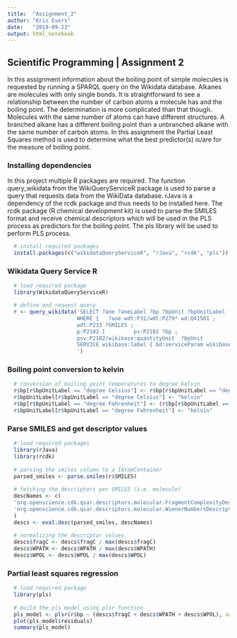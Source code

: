 ---
title:  "Assignment_2"
author: "Kris Evers"
date:   "2019-09-23"
output: html_notebook
---

## Scientific Programming | Assignment 2

In this assignment information about the boiling point of simple molecules is requested by running a SPARQL query on the Wikidata database. Alkanes are molecules with only single bonds. It is straightforward to see a relationship between the number of carbon atoms a molecule has and the boiling point. The determination is more complicated than that though. Molecules with the same number of atoms can have different structures. A branched alkane has a different boiling point than a unbranched alkane with the same number of carbon atoms. In this assignment the Partial Least Squares method is used to determine what the best predictor(s) is/are for the measure of boiling point.

### Installing dependencies

In this project multiple R packages are required. The function query_wikidata from the WikiQueryServiceR package is used to parse a query that requests data from the WikiData database. rJava is a dependency of the rcdk package and thus needs to be installed here. The rcdk package (R chemical development kit) is used to parse the SMILES format and receive chemical descriptors which will be used in the PLS process as predictors for the boiling point. The pls library will be used to perform PLS process.

```{r library, echo = FALSE, error=FALSE}
  # install required packages
  install.packages(c("wikidataQueryServiceR", "rJava", "rcdk", "pls"))
```

### Wikidata Query Service R

```{r query}
  # load required package
  library(WikidataQueryServiceR)

  # define and request query
  r <- query_wikidata('SELECT ?ane ?aneLabel ?bp ?bpUnit ?bpUnitLabel ?SMILES 
                      WHERE {   ?ane wdt:P31/wdt:P279* wd:Q41581 ;   
                      wdt:P233 ?SMILES ;     
                      p:P2102 [         ps:P2102 ?bp ;           
                      psv:P2102/wikibase:quantityUnit  ?bpUnit         ] .   
                      SERVICE wikibase:label { bd:serviceParam wikibase:language "[AUTO_LANGUAGE],en". } } 
                      ')
```

### Boiling point conversion to kelvin

```{r bp conversion}
  # conversion of boiling point temperatures to degree kelvin
  r$bp[r$bpUnitLabel == "degree Celsius"] <- r$bp[r$bpUnitLabel == "degree Celsius"] + 273.15
  r$bpUnitLabel[r$bpUnitLabel == "degree Celsius"] <- "kelvin"
  r$bp[r$bpUnitLabel == "degree Fahrenheit"] <- (r$bp[r$bpUnitLabel == "degree Fahrenheit"]-32)*5/9 + 273.15
  r$bpUnitLabel[r$bpUnitLabel == "degree Fahrenheit"] <- "kelvin"
```

### Parse SMILES and get descriptor values

```{r smiles}
  # load required packages
  library(rJava)
  library(rcdk)
  
  # parsing the smiles column to a IAtomContainer
  parsed_smiles <- parse.smiles(r$SMILES)
  
  # fetching the descriptors per SMILES (i.e. molecule)
  descNames <- c(
  'org.openscience.cdk.qsar.descriptors.molecular.FragmentComplexityDescriptor',
  'org.openscience.cdk.qsar.descriptors.molecular.WienerNumbersDescriptor'
  )
  descs <- eval.desc(parsed_smiles, descNames)
  
  # normalizing the descriptor values
  descs$fragC <- descs$fragC / max(descs$fragC)
  descs$WPATH <- descs$WPATH / max(descs$WPATH)
  descs$WPOL <- descs$WPOL / max(descs$WPOL)
```

### Partial least squares regression

```{r pls}
  # load required package
  library(pls)
  
  # build the pls model using plsr function 
  pls_model <- plsr(r$bp ~ (descs$fragC + descs$WPATH + descs$WPOL), validation = "CV")
  plot(pls_model$residuals)
  summary(pls_model)
```
